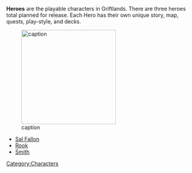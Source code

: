 '''Heroes''' are the playable characters in Griftlands. There are three heroes total planned for release. Each Hero has their own unique story, map, quests, play-style, and decks. 

[[File:Char1.png|link=|left|250px|caption]]





* [[Sal|Sal Fallon]]
* [[Rook|Rook]]
* [[Smith|Smith]]


[[Category:Characters]]